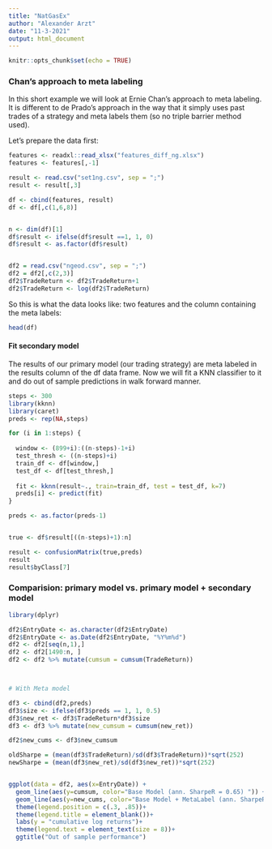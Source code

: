---
title: "NatGasEx"
author: "Alexander Arzt"
date: "11-3-2021"
output: html_document
---

```{r setup, include=FALSE}
knitr::opts_chunk$set(echo = TRUE)
```

### Chan's approach to meta labeling
In this short example we will look at Ernie Chan's approach to meta labeling. It is different to de Prado's approach in the way that it simply uses past trades of a strategy and meta labels them (so no triple barrier method used). 


Let's prepare the data first:
```{r, message=FALSE}
features <- readxl::read_xlsx("features_diff_ng.xlsx")
features <- features[,-1]

result <- read.csv("set1ng.csv", sep = ";")
result <- result[,3]

df <- cbind(features, result)
df <- df[,c(1,6,8)]


n <- dim(df)[1]
df$result <- ifelse(df$result ==1, 1, 0)
df$result <- as.factor(df$result)


df2 = read.csv("ngeod.csv", sep = ";")
df2 = df2[,c(2,3)]
df2$TradeReturn <- df2$TradeReturn+1
df2$TradeReturn <- log(df2$TradeReturn)

```

So this is what the data looks like: two features and the column containing the meta labels:

```{r}
head(df)
```

#### Fit secondary model

The results of our primary model (our trading strategy) are meta labeled in the results column of the df data frame. Now we will fit a KNN classifier to it and do out of sample predictions in walk forward manner.

```{r, message=FALSE}

steps <- 300
library(kknn)
library(caret)
preds <- rep(NA,steps)

for (i in 1:steps) {
  
  window <- (899+i):((n-steps)-1+i)
  test_thresh <- ((n-steps)+i)
  train_df <- df[window,]
  test_df <- df[test_thresh,]
         
  fit <- kknn(result~., train=train_df, test = test_df, k=7)
  preds[i] <- predict(fit)
}

preds <- as.factor(preds-1)


true <- df$result[((n-steps)+1):n]

result <- confusionMatrix(true,preds)
result
result$byClass[7] 

```

### Comparision: primary model vs. primary model + secondary model

```{r, message=FALSE}
library(dplyr)

df2$EntryDate <- as.character(df2$EntryDate)
df2$EntryDate <- as.Date(df2$EntryDate, "%Y%m%d")
df2 <- df2[seq(n,1),]
df2 <- df2[1490:n, ]
df2 <- df2 %>% mutate(cumsum = cumsum(TradeReturn))



# With Meta model

df3 <- cbind(df2,preds)
df3$size <- ifelse(df3$preds == 1, 1, 0.5)
df3$new_ret <- df3$TradeReturn*df3$size
df3 <- df3 %>% mutate(new_cumsum = cumsum(new_ret))

df2$new_cums <- df3$new_cumsum

oldSharpe = (mean(df3$TradeReturn)/sd(df3$TradeReturn))*sqrt(252)
newSharpe = (mean(df3$new_ret)/sd(df3$new_ret))*sqrt(252)


ggplot(data = df2, aes(x=EntryDate)) + 
  geom_line(aes(y=cumsum, color="Base Model (ann. SharpeR = 0.65) ")) +
  geom_line(aes(y=new_cums, color="Base Model + MetaLabel (ann. SharpeR = 0.75)")) + 
  theme(legend.position = c(.3, .85))+ 
  theme(legend.title = element_blank())+
  labs(y = "cumulative log returns")+ 
  theme(legend.text = element_text(size = 8))+
  ggtitle("Out of sample performance")
```







